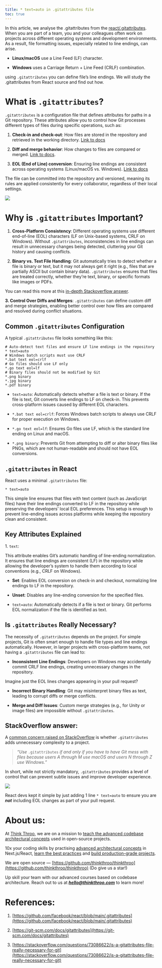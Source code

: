 ```yaml
---
title: * text=auto in .gitattributes file
toc: true
---
```


In this article, we analyse the .gitattributes from the [react/.gitattributes](https://github.com/facebook/react/blob/main/.gitattributes). When you are part of a team, you and your colleagues often work on projects across different operating systems and development environments. As a result, file formatting issues, especially related to line endings, can arise.

* **Linux/macOS** use a Line Feed (LF) character.
    
* **Windows** uses a Carriage Return + Line Feed (CRLF) combination.
    

using `.gitattributes` you can define file’s line endings. We will study the .gitattributes from React source and find out how.

# **What is** `.gitattributes`?

`.gitattributes` is a configuration file that defines attributes for paths in a Git repository. These attributes allow you to control how Git processes different types of files during specific operations, such as:

1. **Check-in and check-out**: How files are stored in the repository and retrieved in the working directory. [Link to docs](https://git-scm.com/docs/gitattributes#_effects)
    
2. **Diff and merge behavior**: How changes to files are compared or merged. [Link to docs](https://git-scm.com/docs/gitattributes#_diff).
    
3. **EOL (End of Line) conversion**: Ensuring line endings are consistent across operating systems (Linux/macOS vs. Windows). [Link to docs](https://git-scm.com/docs/gitattributes#_eol)
    

The file can be committed into the repository and versioned, meaning its rules are applied consistently for every collaborator, regardless of their local settings.

![](https://miro.medium.com/v2/resize:fit:875/1*EgQVYYylY9Qn2h8TY0Dn6A.png)

# **Why is** `.gitattributes` Important?

1. **Cross-Platform Consistency**: Different operating systems use different end-of-line (EOL) characters (LF on Unix-based systems, CRLF on Windows). Without `.gitattributes`, inconsistencies in line endings can result in unnecessary changes being detected, cluttering your Git history and causing conflicts.
    
2. **Binary vs. Text File Handling**: Git automatically tries to detect whether a file is binary or text, but it may not always get it right (e.g., files that are partially ASCII but contain binary data). `.gitattributes` ensures that files are treated correctly, whether they’re text, binary, or specific formats like images or PDFs.
    

You can read this more at this [in-depth Stackoverflow answer](https://stackoverflow.com/questions/73086622/is-a-gitattributes-file-really-necessary-for-git).

**3\. Control Over Diffs and Merges**: `.gitattributes` can define custom diff and merge strategies, enabling better control over how files are compared and resolved during conflict situations.

## **Common** `.gitattributes` Configuration

A typical `.gitattributes` file looks something like this:

```plaintext
# Auto-detect text files and ensure LF line endings in the repository
* text=auto
# Windows batch scripts must use CRLF
*.bat text eol=crlf
# Go files should use LF only
*.go text eol=lf
# Binary files should not be modified by Git
*.png binary
*.jpg binary
*.pdf binary
```

* `text=auto`: Automatically detects whether a file is text or binary. If the file is text, Git converts line endings to LF on check-in. This prevents cross-platform issues caused by different EOL characters.
    
* `*.bat text eol=crlf`: Forces Windows batch scripts to always use CRLF for proper execution on Windows.
    
* `*.go text eol=lf`: Ensures Go files use LF, which is the standard line ending on Linux and macOS.
    
* `*.png binary`: Prevents Git from attempting to diff or alter binary files like PNGs, which are not human-readable and should not have EOL conversions.
    

## `.gitattributes` in React

React uses a minimal `.gitattributes` file:

```plaintext
* text=auto
```

This simple line ensures that files with text content (such as JavaScript files) have their line endings converted to LF in the repository while preserving the developers’ local EOL preferences. This setup is enough to prevent line-ending issues across platforms while keeping the repository clean and consistent.

## **Key Attributes Explained**

1\. `text`:

This attribute enables Git’s automatic handling of line-ending normalization. It ensures that line endings are consistent (LF) in the repository while allowing the developer’s system to handle them according to local conventions (e.g., CRLF on Windows).

* **Set**: Enables EOL conversion on check-in and checkout, normalizing line endings to LF in the repository.
    
* **Unset**: Disables any line-ending conversion for the specified files.
    
* `text=auto`: Automatically detects if a file is text or binary. Git performs EOL normalization if the file is identified as text.
    

## **Is** `.gitattributes` Really Necessary?

The necessity of `.gitattributes` depends on the project. For simple projects, Git is often smart enough to handle file types and line endings automatically. However, in larger projects with cross-platform teams, not having a `.gitattributes` file can lead to:

* **Inconsistent Line Endings**: Developers on Windows may accidentally commit CRLF line endings, creating unnecessary changes in the repository.
    

Imagine just the EOL lines changes appearing in your pull request?

* **Incorrect Binary Handling**: Git may misinterpret binary files as text, leading to corrupt diffs or merge conflicts.
    
* **Merge and Diff Issues**: Custom merge strategies (e.g., for Unity or image files) are impossible without `.gitattributes`.
    

## **StackOverflow answer:**

A [common concern raised on StackOverflow](https://stackoverflow.com/questions/73086622/is-a-gitattributes-file-really-necessary-for-git) is whether `.gitattributes` adds unnecessary complexity to a project.

> *“Use* `.gitattributes` *if and only if you have to have Git mess with files because users A through M use macOS and users N through Z use Windows.”*

In short, while not strictly mandatory, `.gitattributes` provides a level of control that can prevent subtle issues and improve developer experience.

![](https://miro.medium.com/v2/resize:fit:875/1*jSFEa2iNXE1alcXfAslwSQ.png)

React devs kept it simple by just adding 1 line `* text=auto` to ensure you are ***not*** including EOL changes as part of your pull request.

# **About us:**

At [Think Throo](https://thinkthroo.com/), we are on a mission to [teach the advanced codebase architectural concepts](https://app.thinkthroo.com/architecture) used in open-source projects.

10x your coding skills by practising [advanced architectural concepts](https://app.thinkthroo.com/architecture) in Next.js/React, [learn the best practices](https://app.thinkthroo.com/best-practices) and [build production-grade projects](https://app.thinkthroo.com/production-grade-projects).

We are open source — [https://github.com/thinkthroo/thinkthroo](https://github.com/thinkthroo/thinkthroo) (Do give us a star!)

Up skill your team with our advanced courses based on codebase architecture. Reach out to us at ***hello@thinkthroo.com*** to learn more!

# **References:**

1. [https://github.com/facebook/react/blob/main/.gitattributes](https://github.com/facebook/react/blob/main/.gitattributes)
    
2. [https://git-scm.com/docs/gitattributes](https://git-scm.com/docs/gitattributes)
    
3. [https://stackoverflow.com/questions/73086622/is-a-gitattributes-file-really-necessary-for-git](https://stackoverflow.com/questions/73086622/is-a-gitattributes-file-really-necessary-for-git)
    

[  
](https://medium.com/tag/javascript?source=post_page-----5e4791d215ac--------------------------------)
